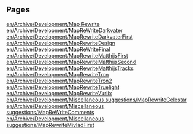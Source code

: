 
== Pages ==
[[en/Archive/Development/Map Rewrite]]
[[en/Archive/Development/MapReWriteDarkvater]]
[[en/Archive/Development/MapRewriteDarkvaterFirst]]
[[en/Archive/Development/MapRewriteDesign]]
[[en/Archive/Development/MapReWriteFinal]]
[[en/Archive/Development/MapRewriteMatthijsFirst]]
[[en/Archive/Development/MapRewriteMatthijsSecond]]
[[en/Archive/Development/MapRewriteMatthijsTracks]]
[[en/Archive/Development/MapRewriteTron]]
[[en/Archive/Development/MapRewriteTron2]]
[[en/Archive/Development/MapRewriteTruelight]]
[[en/Archive/Development/MapRewriteVurlix]]
[[en/Archive/Development/Miscellaneous suggestions/MapRewriteCelestar]]
[[en/Archive/Development/Miscellaneous suggestions/MapReWriteComments]]
[[en/Archive/Development/Miscellaneous suggestions/MapRewriteMivladFirst]]
